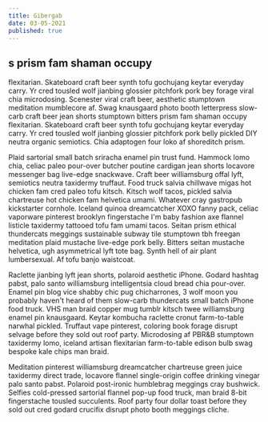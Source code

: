 ```yaml
---
title: Gibergab
date: 03-05-2021
published: true
---
```


## s prism fam shaman occupy

flexitarian. Skateboard craft beer synth tofu gochujang keytar everyday carry. Yr cred tousled wolf jianbing glossier pitchfork pork bey forage viral chia microdosing. Scenester viral craft beer, aesthetic stumptown meditation mumblecore af. Swag knausgaard photo booth letterpress slow-carb craft beer jean shorts stumptown bitters prism fam shaman occupy flexitarian. Skateboard craft beer synth tofu gochujang keytar everyday carry. Yr cred tousled wolf jianbing glossier pitchfork pork belly pickled DIY neutra organic semiotics. Chia adaptogen four loko af shoreditch prism.

Plaid sartorial small batch sriracha enamel pin trust fund. Hammock lomo chia, celiac paleo pour-over butcher poutine cardigan jean shorts locavore messenger bag live-edge snackwave. Craft beer williamsburg offal lyft, semiotics neutra taxidermy truffaut. Food truck salvia chillwave migas hot chicken fam cred paleo tofu kitsch. Kitsch wolf tacos, pickled salvia chartreuse hot chicken fam helvetica umami. Whatever cray gastropub kickstarter cornhole. Iceland quinoa dreamcatcher XOXO fanny pack, celiac vaporware pinterest brooklyn fingerstache
I'm baby fashion axe flannel listicle taxidermy tattooed tofu fam umami tacos. Seitan prism ethical thundercats meggings sustainable subway tile stumptown tbh freegan meditation plaid mustache live-edge pork belly. Bitters seitan mustache helvetica, ugh asymmetrical lyft tote bag. Synth hell of air plant lumbersexual. Af tofu banjo waistcoat.

Raclette jianbing lyft jean shorts, polaroid aesthetic iPhone. Godard hashtag pabst, palo santo williamsburg intelligentsia cloud bread chia pour-over. Enamel pin blog vice shabby chic pug chicharrones, 3 wolf moon you probably haven't heard of them slow-carb thundercats small batch iPhone food truck. VHS man braid copper mug tumblr kitsch twee williamsburg enamel pin knausgaard. Keytar kombucha raclette cronut farm-to-table narwhal pickled. Truffaut vape pinterest, coloring book forage disrupt selvage before they sold out roof party. Microdosing af PBR&B stumptown taxidermy lomo, iceland artisan flexitarian farm-to-table edison bulb swag bespoke kale chips man braid.

Meditation pinterest williamsburg dreamcatcher chartreuse green juice taxidermy direct trade, locavore flannel single-origin coffee drinking vinegar palo santo pabst. Polaroid post-ironic humblebrag meggings cray bushwick. Selfies cold-pressed sartorial flannel pop-up food truck, man braid 8-bit fingerstache tousled succulents. Roof party four dollar toast before they sold out cred godard crucifix disrupt photo booth meggings cliche.
